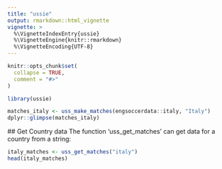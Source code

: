 ```yaml
---
title: "ussie"
output: rmarkdown::html_vignette
vignette: >
  %\VignetteIndexEntry{ussie}
  %\VignetteEngine{knitr::rmarkdown}
  %\VignetteEncoding{UTF-8}
---
```


```r
knitr::opts_chunk$set(
  collapse = TRUE,
  comment = "#>"
)
```

```r
library(ussie)

```

```r
matches_italy <- uss_make_matches(engsoccerdata::italy, "Italy")
dplyr::glimpse(matches_italy)
```

 ## Get Country data
 The function 'uss_get_matches' can get data for a country from a string:
 
```r
italy_matches <- uss_get_matches("italy")
head(italy_matches)
```


